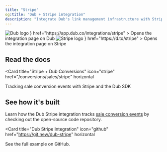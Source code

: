 ```yaml
---
title: "Stripe"
og:title: "Dub + Stripe integration"
description: "Integrate Dub's link management infrastructure with Stripe."
---
```


<CardGroup cols={2}>
  <Card
    title="View on Dub"
    icon={
      <div className="h-8 w-8">
        <img
          src="https://assets.dub.co/logo.png"
          alt="Dub logo"
          className="h-full w-full"
        />
      </div>
    }
    href="https://app.dub.co/integrations/stripe"
  >
    Opens the integration page on Dub
  </Card>
  <Card
    title="View on Stripe"
    icon={
      <div className="h-8 w-8">
        <img
          src="https://dubassets.com/integrations/clzra1ya60001wnj4a89zcg9h_jtyaGa7"
          alt="Stripe logo"
          className="h-full w-full rounded-full"
        />
      </div>
    }
    href="https://d.to/stripe"
  >
    Opens the integration page on Stripe
  </Card>
</CardGroup>

## Read the docs

<Card
  title="Stripe + Dub Conversions"
  icon="stripe"
  href="/conversions/sales/stripe"
  horizontal
>
  Tracking sale conversion events with Stripe and the Dub SDK
</Card>

## See how it's built

Learn how the Dub Stripe integration tracks [sale conversion events](/conversions/sales/introduction) by checking out the open-source code repository.

<Card
  title="Dub Stripe Integration"
  icon="github"
  href="https://git.new/dub-stripe"
  horizontal
>
  See the full example on GitHub.
</Card>
